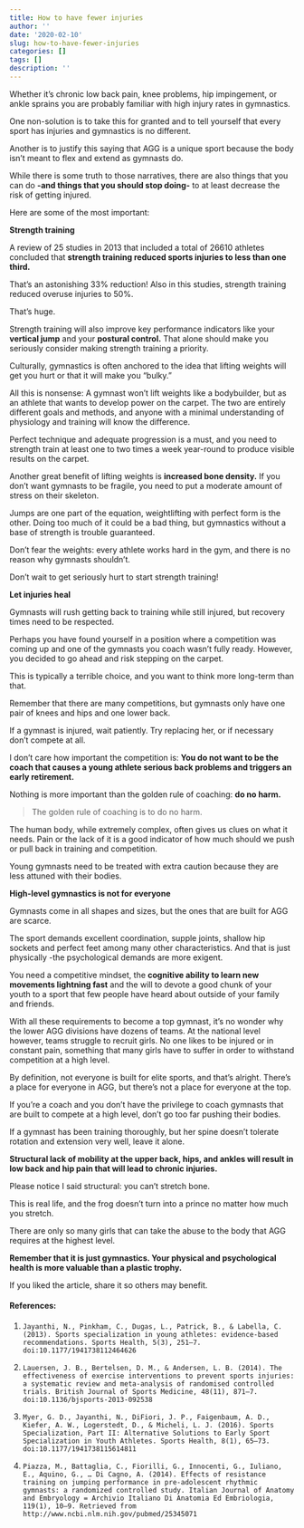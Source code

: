 ```yaml
---
title: How to have fewer injuries
author: ''
date: '2020-02-10'
slug: how-to-have-fewer-injuries
categories: []
tags: []
description: ''
---
```

Whether it's chronic low back pain, knee problems, hip impingement, or ankle sprains you are probably familiar with high injury rates in gymnastics.

One non-solution is to take this for granted and to tell yourself that every sport has injuries and gymnastics is no different. 

Another is to justify this saying that AGG is a unique sport because the body isn't meant to flex and extend as gymnasts do. 

While there is some truth to those narratives, there are also things that you can do **-and things that you should stop doing-** to at least decrease the risk of getting injured. 

Here are some of the most important:


__Strength training__

A review of 25 studies in 2013 that included a total of 26610 athletes concluded that **strength training reduced sports injuries to less than one third.** 

That's an astonishing 33% reduction! Also in this studies, strength training reduced overuse injuries to 50%. 

That's huge. 

Strength training will also improve key performance indicators like your **vertical jump** and your **postural control.** That alone should make you seriously consider making strength training a priority. 

Culturally, gymnastics is often anchored to the idea that lifting weights will get you hurt or that it will make you "bulky." 

All this is nonsense: A gymnast won't lift weights like a bodybuilder, but as an athlete that wants to develop power on the carpet. The two are entirely different goals and methods, and anyone with a minimal understanding of physiology and training will know the difference. 

Perfect technique and adequate progression is a must, and you need to strength train at least one to two times a week year-round to produce visible results on the carpet.

Another great benefit of lifting weights is **increased bone density.** If you don't want gymnasts to be fragile, you need to put a moderate amount of stress on their skeleton. 

Jumps are one part of the equation, weightlifting with perfect form is the other. Doing too much of it could be a bad thing, but gymnastics without a base of strength is trouble guaranteed. 

Don't fear the weights: every athlete works hard in the gym, and there is no reason why gymnasts shouldn't. 

Don’t wait to get seriously hurt to start strength training!


__Let injuries heal__

Gymnasts will rush getting back to training while still injured, but recovery times need to be respected.

Perhaps you have found yourself in a position where a competition was coming up and one of the gymnasts you coach wasn't fully ready. However, you decided to go ahead and risk stepping on the carpet. 

This is typically a terrible choice, and you want to think more long-term than that.

Remember that there are many competitions, but gymnasts only have one pair of knees and hips and one lower back. 

If a gymnast is injured, wait patiently. Try replacing her, or if necessary don't compete at all. 

I don't care how important the competition is: **You do not want to be the coach that causes a young athlete serious back problems and triggers an early retirement.**

Nothing is more important than the golden rule of coaching: **do no harm.**

>The golden rule of coaching is to do no harm.


The human body, while extremely complex, often gives us clues on what it needs. Pain or the lack of it is a good indicator of how much should we push or pull back in training and competition. 

Young gymnasts need to be treated with extra caution because they are less attuned with their bodies.


__High-level gymnastics is not for everyone__

Gymnasts come in all shapes and sizes, but the ones that are built for AGG are scarce. 

The sport demands excellent coordination, supple joints, shallow hip sockets and perfect feet among many other characteristics. And that is just physically -the psychological demands are more exigent.

You need a competitive mindset, the **cognitive ability to learn new movements lightning fast** and the will to devote a good chunk of your youth to a sport that few people have heard about outside of your family and friends.

With all these requirements to become a top gymnast, it's no wonder why the lower AGG divisions have dozens of teams. At the national level however, teams struggle to recruit girls. No one likes to be injured or in constant pain, something that many girls have to suffer in order to withstand competition at a high level. 

By definition, not everyone is built for elite sports, and that's alright. There's a place for everyone in AGG, but there's not a place for everyone at the top.

If you're a coach and you don't have the privilege to coach gymnasts that are built to compete at a high level, don't go too far pushing their bodies. 

If a gymnast has been training thoroughly, but her spine doesn't tolerate rotation and extension very well, leave it alone. 

**Structural lack of mobility at the upper back, hips, and ankles will result in low back and hip pain that will lead to chronic injuries.**

Please notice I said structural: you can't stretch bone.

This is real life, and the frog doesn't turn into a prince no matter how much you stretch.

There are only so many girls that can take the abuse to the body that AGG requires at the highest level. 

**Remember that it is just gymnastics. Your physical and psychological health is more valuable than a plastic trophy.**

If you liked the article, share it so others may benefit.

#### References:

1.     Jayanthi, N., Pinkham, C., Dugas, L., Patrick, B., & Labella, C. (2013). Sports specialization in young athletes: evidence-based recommendations. Sports Health, 5(3), 251–7. doi:10.1177/1941738112464626

2.     Lauersen, J. B., Bertelsen, D. M., & Andersen, L. B. (2014). The effectiveness of exercise interventions to prevent sports injuries: a systematic review and meta-analysis of randomised controlled trials. British Journal of Sports Medicine, 48(11), 871–7. doi:10.1136/bjsports-2013-092538

3.     Myer, G. D., Jayanthi, N., DiFiori, J. P., Faigenbaum, A. D., Kiefer, A. W., Logerstedt, D., & Micheli, L. J. (2016). Sports Specialization, Part II: Alternative Solutions to Early Sport Specialization in Youth Athletes. Sports Health, 8(1), 65–73. doi:10.1177/1941738115614811

4.     Piazza, M., Battaglia, C., Fiorilli, G., Innocenti, G., Iuliano, E., Aquino, G., … Di Cagno, A. (2014). Effects of resistance training on jumping performance in pre-adolescent rhythmic gymnasts: a randomized controlled study. Italian Journal of Anatomy and Embryology = Archivio Italiano Di Anatomia Ed Embriologia, 119(1), 10–9. Retrieved from http://www.ncbi.nlm.nih.gov/pubmed/25345071


